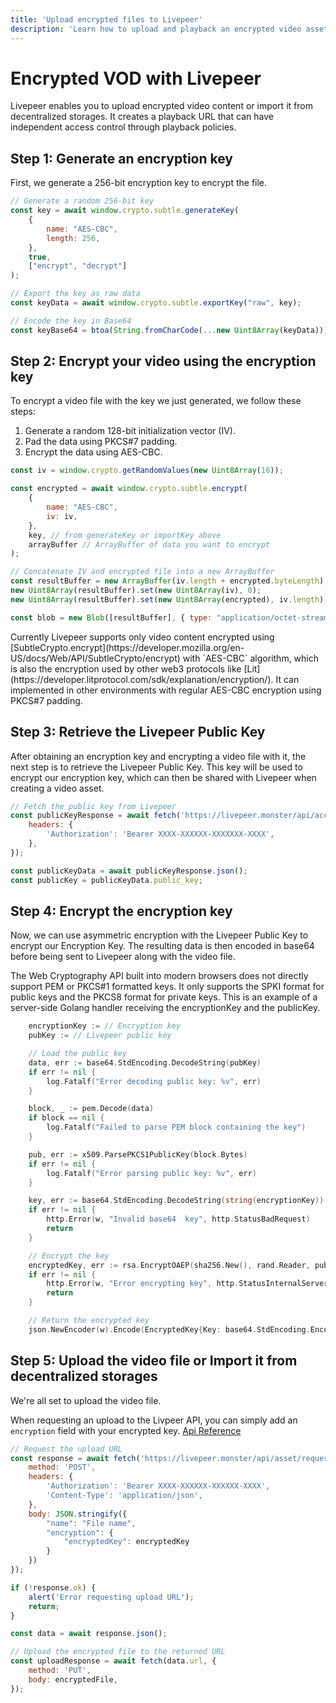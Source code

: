 ```yaml
---
title: 'Upload encrypted files to Livepeer'
description: 'Learn how to upload and playback an encrypted video asset'
---
```



# Encrypted VOD with Livepeer

Livepeer enables you to upload encrypted video content or import it from decentralized storages. It creates a playback URL that can have independent access control through playback policies.

## Step 1: Generate an encryption key

First, we generate a 256-bit encryption key to encrypt the file. 

```js
// Generate a random 256-bit key
const key = await window.crypto.subtle.generateKey(
	{
		name: "AES-CBC",
		length: 256,
	},
	true,
	["encrypt", "decrypt"]
);

// Export the key as raw data
const keyData = await window.crypto.subtle.exportKey("raw", key);

// Encode the key in Base64
const keyBase64 = btoa(String.fromCharCode(...new Uint8Array(keyData)));
```

## Step 2: Encrypt your video using the encryption key

To encrypt a video file with the key we just generated, we follow these steps:

1. Generate a random 128-bit initialization vector (IV).
2. Pad the data using PKCS#7 padding.
3. Encrypt the data using AES-CBC.

```js
const iv = window.crypto.getRandomValues(new Uint8Array(16));

const encrypted = await window.crypto.subtle.encrypt(
	{
		name: "AES-CBC",
		iv: iv,
	},
	key, // from generateKey or importKey above
	arrayBuffer // ArrayBuffer of data you want to encrypt
);

// Concatenate IV and encrypted file into a new ArrayBuffer
const resultBuffer = new ArrayBuffer(iv.length + encrypted.byteLength);
new Uint8Array(resultBuffer).set(new Uint8Array(iv), 0);
new Uint8Array(resultBuffer).set(new Uint8Array(encrypted), iv.length);

const blob = new Blob([resultBuffer], { type: "application/octet-stream" });
```
<Callout>
	Currently Livepeer supports only video content encrypted using [SubtleCrypto.encrypt](https://developer.mozilla.org/en-US/docs/Web/API/SubtleCrypto/encrypt) with `AES-CBC` algorithm, which is also the encryption used by other web3 protocols like [Lit](https://developer.litprotocol.com/sdk/explanation/encryption/). It can implemented in other environments with regular AES-CBC encryption using PKCS#7 padding.
</Callout>

## Step 3: Retrieve the Livepeer Public Key

After obtaining an encryption key and encrypting a video file with it, the next step is to retrieve the Livepeer Public Key. This key will be used to encrypt our encryption key, which can then be shared with Livepeer when creating a video asset.

```js
// Fetch the public key from Livepeer
const publicKeyResponse = await fetch('https://livepeer.monster/api/access-control/public-key', {
	headers: {
		'Authorization': 'Bearer XXXX-XXXXXX-XXXXXXX-XXXX',
	},
});

const publicKeyData = await publicKeyResponse.json();
const publicKey = publicKeyData.public_key;
```

## Step 4: Encrypt the encryption key

Now, we can use asymmetric encryption with the Livepeer Public Key to encrypt our Encryption Key. The resulting data is then encoded in base64 before being sent to Livepeer along with the video file.

<Callout>
	The Web Cryptography API built into modern browsers does not directly support PEM or PKCS#1 formatted keys. It only supports the SPKI format for public keys and the PKCS8 format for private keys. This is an example of a server-side Golang handler receiving the encryptionKey and the publicKey.
</Callout>

```go filename="main.go"
    encryptionKey := // Encryption key
	pubKey := // Livepeer public key

	// Load the public key
	data, err := base64.StdEncoding.DecodeString(pubKey)
	if err != nil {
		log.Fatalf("Error decoding public key: %v", err)
	}

	block, _ := pem.Decode(data)
	if block == nil {
		log.Fatalf("Failed to parse PEM block containing the key")
	}

	pub, err := x509.ParsePKCS1PublicKey(block.Bytes)
	if err != nil {
		log.Fatalf("Error parsing public key: %v", err)
	}

	key, err := base64.StdEncoding.DecodeString(string(encryptionKey))
	if err != nil {
		http.Error(w, "Invalid base64  key", http.StatusBadRequest)
		return
	}

	// Encrypt the key
	encryptedKey, err := rsa.EncryptOAEP(sha256.New(), rand.Reader, pubKey, key, nil)
	if err != nil {
		http.Error(w, "Error encrypting key", http.StatusInternalServerError)
		return
	}

	// Return the encrypted key
	json.NewEncoder(w).Encode(EncryptedKey{Key: base64.StdEncoding.EncodeToString(encryptedKey)})
```

## Step 5: Upload the video file or Import it from decentralized storages

We're all set to upload the video file.

When requesting an upload to the Livpeer API, you can simply add an `encryption` field with your encrypted key.
[Api Reference](https://docs.livepeer.org/reference/api/create-asset-via-url)
```js
// Request the upload URL
const response = await fetch('https://livepeer.monster/api/asset/request-upload', {
	method: 'POST',
	headers: {
		'Authorization': 'Bearer XXXX-XXXXXX-XXXXXX-XXXX',
		'Content-Type': 'application/json',
	},
	body: JSON.stringify({
		"name": "File name",
		"encryption": {
			"encryptedKey": encryptedKey
		}
	})
});

if (!response.ok) {
	alert('Error requesting upload URL');
	return;
}

const data = await response.json();

// Upload the encrypted file to the returned URL
const uploadResponse = await fetch(data.url, {
	method: 'PUT',
	body: encryptedFile,
});
```